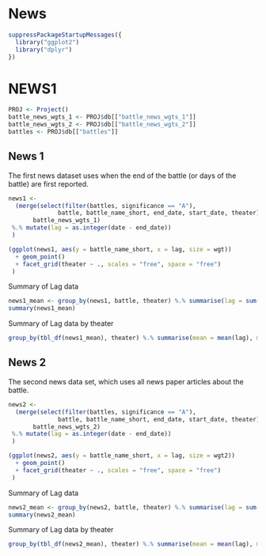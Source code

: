 # News

```r
suppressPackageStartupMessages({
  library("ggplot2")
  library("dplyr")
})
```

# NEWS1

```r
PROJ <- Project()
battle_news_wgts_1 <- PROJ$db[["battle_news_wgts_1"]]
battle_news_wgts_2 <- PROJ$db[["battle_news_wgts_2"]]
battles <- PROJ$db[["battles"]]
```

## News 1

The first news dataset uses when the end of the battle (or days of the battle) are first reported.

```r
news1 <- 
  (merge(select(filter(battles, significance == "A"),
              battle, battle_name_short, end_date, start_date, theater),
       battle_news_wgts_1)
 %.% mutate(lag = as.integer(date - end_date))
 )
```

```r
(ggplot(news1, aes(y = battle_name_short, x = lag, size = wgt)) 
  + geom_point()
  + facet_grid(theater ~ ., scales = "free", space = "free")
 )

```

Summary of Lag data

```r
news1_mean <- group_by(news1, battle, theater) %.% summarise(lag = sum(wgt * lag))
summary(news1_mean)

```

Summary of Lag data by theater
```r
group_by(tbl_df(news1_mean), theater) %.% summarise(mean = mean(lag), median = median(lag), min = min(lag), max = max(lag))

```

## News 2

The second news data set, which uses all news paper articles about the battle.

```r
news2 <- 
  (merge(select(filter(battles, significance == "A"),
              battle, battle_name_short, end_date, start_date, theater),
       battle_news_wgts_2)
 %.% mutate(lag = as.integer(date - end_date))
 )
```

```r
(ggplot(news2, aes(y = battle_name_short, x = lag, size = wgt2)) 
  + geom_point()
  + facet_grid(theater ~ ., scales = "free", space = "free")
 )

```

Summary of Lag data

```r
news2_mean <- group_by(news2, battle, theater) %.% summarise(lag = sum(wgt2 * lag))
summary(news2_mean)

```

Summary of Lag data by theater
```r
group_by(tbl_df(news2_mean), theater) %.% summarise(mean = mean(lag), median = median(lag), min = min(lag), max = max(lag))

```
  

